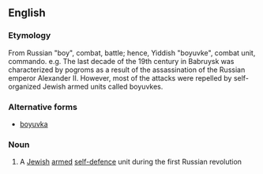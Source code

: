 ==English==

===Etymology===
From Russian "boy", combat, battle; hence, Yiddish "boyuvke", combat unit, commando.
<!--  Yiddish word from a Russian root -->
e.g. The last decade of the 19th century in Babruysk was characterized by pogroms as a result of the assassination of the Russian emperor Alexander II. However, most of the attacks were repelled by self-organized Jewish armed units called boyuvkes.

===Alternative forms===
* [[boyuvka]]

===Noun===
{{en-noun}}

# A [[Jewish]] [[armed]] [[self-defence]] unit during the first Russian revolution

<!-- NOTE: I am not at sure of the plural. -->